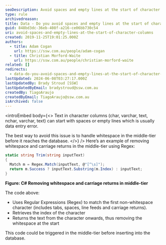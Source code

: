 ```yaml
---
seoDescription: Avoid spaces and empty lines at the start of character columns by handling whitespace in the middle-tier before it reaches the database.
type: rule
archivedreason:
title: Data - Do you avoid spaces and empty lines at the start of character columns?
guid: 848bd3dc-36eb-408f-a216-ce06bb730c54
uri: avoid-spaces-and-empty-lines-at-the-start-of-character-columns
created: 2019-11-25T19:01:25.000Z
authors:
  - title: Adam Cogan
    url: https://ssw.com.au/people/adam-cogan
  - title: Christian Morford-Waite
    url: https://ssw.com.au/people/christian-morford-waite
related: []
redirects:
  - data-do-you-avoid-spaces-and-empty-lines-at-the-start-of-character-columns
lastUpdated: 2024-06-08T03:27:17.000Z
lastUpdatedBy: Brady Stroud [SSW]
lastUpdatedByEmail: bradystroud@ssw.com.au
createdBy: TiagoAraujo
createdByEmail: TiagoAraujo@ssw.com.au
isArchived: false
---
```


<introEmbed
  body={<>
Text in character columns (char, varchar, text, nchar, varchar, text) can start with spaces or empty lines which is usually data entry error.

The best way to avoid this issue is to handle whitespace in the middle-tier before it reaches the database.
  </>}
/>
Here’s an example of removing whitespace and carriage returns in the middle-tier using Regex:

```csharp
static string Trim(string inputText)
{
  Match m = Regex.Match(inputText, @"[^\s]");
  return m.Success ? inputText.Substring(m.Index) : inputText;
}
```

**Figure: C# Removing whitespace and carriage returns in middle-tier**

The code above:

* Uses Regular Expressions (Regex) to match the first non-whitespace character (includes tabs, spaces, line feeds and carriage returns).
* Retrieves the index of the character
* Returns the text from the character onwards, thus removing the whitespace at the start

This code could be triggered in the middle-tier before inserting into the database.
